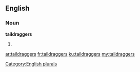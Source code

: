 ==English==

===Noun===
'''taildraggers'''

# {{plural of|taildragger}}

[[Category:English plurals]]

[[ar:taildraggers]]
[[fr:taildraggers]]
[[ku:taildraggers]]
[[my:taildraggers]]